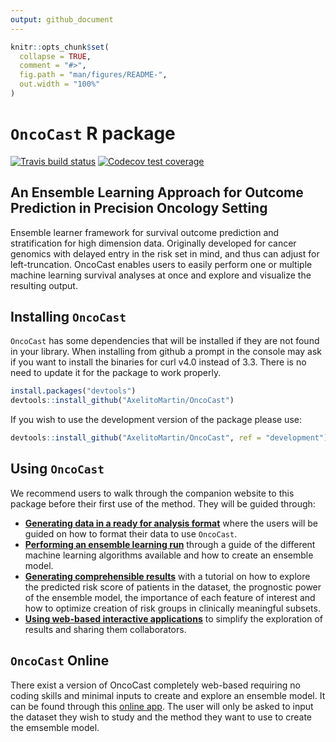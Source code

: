 ```yaml
---
output: github_document
---
```


```r
knitr::opts_chunk$set(
  collapse = TRUE,
  comment = "#>",
  fig.path = "man/figures/README-",
  out.width = "100%"
)
```

# `OncoCast` R package

<!-- badges: start -->
[![Travis build status](https://travis-ci.com/AxelitoMartin/OncoCast.svg?branch=development)](https://travis-ci.org/AxelitoMartin/OncoCast)
[![Codecov test coverage](https://codecov.io/gh/AxelitoMartin/OncoCast/branch/development/graph/badge.svg)](https://codecov.io/gh/AxelitoMartin/OncoCast?branch=development)
<!-- badges: end -->


## An Ensemble Learning Approach for Outcome Prediction in Precision Oncology Setting

Ensemble learner framework for survival outcome prediction and stratification for high dimension data. Originally developed for cancer genomics with delayed entry in the risk set in mind, and thus can adjust for left-truncation. 
OncoCast enables users to easily perform one or multiple machine learning survival analyses at once and explore and visualize the resulting output.

## Installing `OncoCast`

`OncoCast` has some dependencies that will be installed if they are not found in your library. When installing from github a prompt in the console may ask if you want to install the binaries for curl v4.0 instead of 3.3. There is no need to update it for the package to work properly.

``` r
install.packages("devtools")
devtools::install_github("AxelitoMartin/OncoCast")
```
If you wish to use the development version of the package please use:

``` r
devtools::install_github("AxelitoMartin/OncoCast", ref = "development")
```

## Using `OncoCast` 

We recommend users to walk through the companion website to this package before their first use of the method. They will be guided through:

- [**Generating data in a ready for analysis format**](https://axelitomartin.github.io/OncoCast/articles/OncoCast-Data.html) where the users will be guided on how to format their data to use `OncoCast`.
- [**Performing an ensemble learning run**](https://axelitomartin.github.io/OncoCast/articles/Ensemble-Learner.html) through a guide of the different machine learning algorithms available and how to create an ensemble model.
- [**Generating comprehensible results**](https://axelitomartin.github.io/OncoCast/articles/Risk-Prediction.html) with a tutorial on how to explore the predicted risk score of patients in the dataset, the prognostic power of the ensemble model, the importance of each feature of interest and how to optimize creation of risk groups in clinically meaningful subsets.
- [**Using web-based interactive applications**](https://axelitomartin.github.io/OncoCast/articles/Online-Tools.html) to simplify the exploration of results and sharing them collaborators.


## `OncoCast` Online

There exist a version of OncoCast completely web-based requiring no coding skills and minimal inputs to create and explore an ensemble model. It can be found through this [online app]( https://axelitomartin.shinyapps.io/OncoCast/). The user will only be asked to input the dataset they wish to study and the method they want to use to create the emsemble model.
